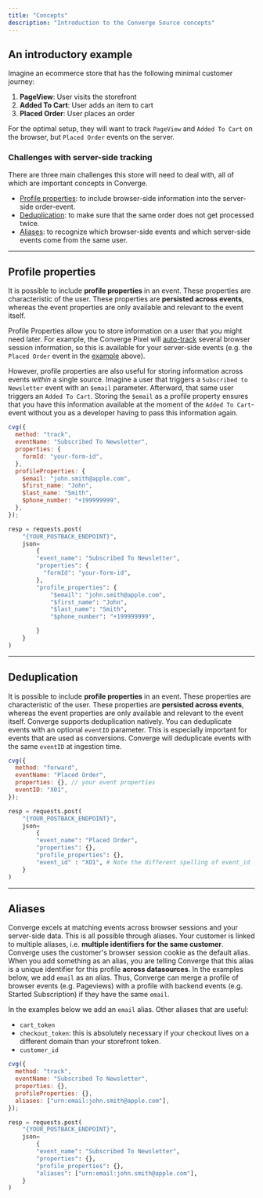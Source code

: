 ```yaml
---
title: "Concepts"
description: "Introduction to the Converge Source concepts"
---
```


## An introductory example

Imagine an ecommerce store that has the following minimal customer journey:

1. **PageView**: User visits the storefront
2. **Added To Cart**: User adds an item to cart
3. **Placed Order**: User places an order

For the optimal setup, they will want to track `PageView` and `Added To Cart` on the browser, but `Placed Order` events on <Tooltip tip="Important to track 100% of conversions"> the server</Tooltip>.

### Challenges with server-side tracking 
There are three main challenges this store will need to deal with, all of which are important concepts in Converge.
- [Profile properties](#profile-properties): to include browser-side information into the server-side order-event.
- [Deduplication](#deduplication): to make sure that the same order does not get processed twice.
- [Aliases](#aliases): to recognize which browser-side events and which server-side events come from the same user.

---

## Profile properties

It is possible to include **profile properties** in an event. These properties are characteristic of the user. These properties are **persisted across events**, whereas the event properties are only available and relevant to the event itself.

Profile Properties allow you to store information on a user that you might need later. 
For example, the Converge Pixel will [auto-track](/sources/converge-spec#page-load) several browser session information, so this is available for your server-side events (e.g. the `Placed Order` event in the [example](#an-introductory-example) above).

However, profile properties are also useful for storing information across events *within* a single source. 
Imagine a user that triggers a `Subscribed to Newsletter` event with an `$email` parameter. Afterward, that same user triggers an `Added To Cart`.
Storing the `$email` as a profile property ensures that you have this information available at the moment of the `Added To Cart`-event without you as a developer having to pass this information again.


<Accordion title="Code Examples" icon="code">
 <CodeGroup>

```javascript Converge Pixel - Javascript
cvg({
  method: "track",
  eventName: "Subscribed To Newsletter",
  properties: {
    formId: "your-form-id",
  },
  profileProperties: {
    $email: "john.smith@apple.com",
    $first_name: "John",
    $last_name: "Smith",
    $phone_number: "+199999999",
  },
});
```

```python Converge Webhook - Python
resp = requests.post(
    "{YOUR_POSTBACK_ENDPOINT}",
    json=
        {
        "event_name": "Subscribed To Newsletter",
        "properties": {
          "formId": "your-form-id",
        },
        "profile_properties": {
            "$email": "john.smith@apple.com",
            "$first_name": "John",
            "$last_name": "Smith",
            "$phone_number": "+199999999",

        }
    }
)

```

</CodeGroup>
</Accordion>


---

## Deduplication

It is possible to include **profile properties** in an event. These properties are characteristic of the user. These properties are **persisted across events**, whereas the event properties are only available and relevant to the event itself.
Converge supports deduplication natively. You can deduplicate events with an optional `eventID` parameter. This is especially important for events that are used as conversions.
Converge will deduplicate events with the same `eventID` at ingestion time.

<Accordion title="Code Examples" icon="code">
 <CodeGroup>

```javascript Converge Pixel - Javascript
cvg({
  method: "forward",
  eventName: "Placed Order",
  properties: {}, // your event properties
  eventID: "X01",
});
```

```python Converge Webhook - Python
resp = requests.post(
    "{YOUR_POSTBACK_ENDPOINT}",
    json=
        {
        "event_name": "Placed Order",
        "properties": {},
        "profile_properties": {},
        "event_id" : "XO1", # Note the different spelling of event_id
    }
)
```


</CodeGroup>
</Accordion>

---

## Aliases

Converge excels at matching events across browser sessions and your server-side data. This is all possible through aliases. Your customer is linked to multiple aliases, i.e. **multiple identifiers for the same customer**. Converge uses the customer's browser session cookie as the default alias.
When you add something as an alias, you are telling Converge that this alias is a unique identifier for this profile **across datasources**. In the examples below, we add `email` as an alias. Thus, Converge can merge a profile of browser events (e.g. Pageviews) with a profile with backend events (e.g. Started Subscription) if they have the same `email`.

In the examples below we add an `email` alias. Other aliases that are useful:
- `cart_token`
- `checkout_token`: this is absolutely necessary if your checkout lives on a different domain than your storefront token.
- `customer_id`

<Accordion title="Code Examples" icon="code">
 <CodeGroup>

```javascript Converge Pixel - Javascript
cvg({
  method: "track",
  eventName: "Subscribed To Newsletter",
  properties: {},
  profileProperties: {},
  aliases: ["urn:email:john.smith@apple.com"],
});
```

```python Converge Webhook - Python
resp = requests.post(
    "{YOUR_POSTBACK_ENDPOINT}",
    json=
        {
        "event_name": "Subscribed To Newsletter",
        "properties": {},
        "profile_properties": {},
        "aliases": ["urn:email:john.smith@apple.com"],
    }
)
```


</CodeGroup>
</Accordion>
